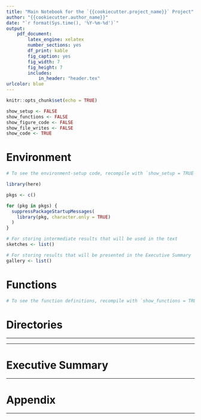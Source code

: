 ```yaml
---
title: "Main Notebook for the `{{cookiecutter.project_name}}` Project"
author: "{{cookiecutter.author_name}}"
date: "`r format(Sys.time(), '%Y-%m-%d')`"
output:
    pdf_document:
        latex_engine: xelatex
        number_sections: yes
        df_print: kable
        fig_caption: yes
        fig_width: 7
        fig_height: 7
        includes:
            in_header: "header.tex"
urlcolor: blue
---
```


```r
knitr::opts_chunk$set(echo = TRUE)

show_setup <- FALSE
show_functions <- FALSE
show_figure_code <- FALSE
show_file_writes <- FALSE
show_code <- TRUE
```

# Environment

```r
# To see the environment-setup code, recompile with `show_setup = TRUE`
```

```r
library(here)
```

```r
pkgs <- c()

for (pkg in pkgs) {
  suppressPackageStartupMessages(
    library(pkg, character.only = TRUE)
  )
}
```

```r
# For storing intermediate results that will be used in the text
sketches <- list()

# For storing results that will be presented in the Executive Summary
gallery <- list()
```

# Functions

```r
# To see the function definitions, recompile with `show_functions = TRUE`
```

# Directories

---

<!-- Main text (imports / analysis etc) goes here -->

---

# Executive Summary

---

# Appendix

---
